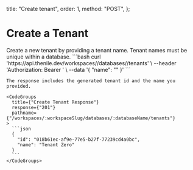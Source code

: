   title: "Create tenant",
  order: 1,
  method: "POST",
};

# Create a Tenant

<div className="grid grid-cols-2 gap-4">
    Create a new tenant by providing a tenant name. Tenant names must be unique within a database.
    <CodeGroups
      title={"Create Tenant Request"}
      method={"POST"}
      pathname={"/workspaces/:workspaceSlug/databases/:databaseName/tenants"}
    >
      ```bash
      curl 'https://api.thenile.dev/workspaces/<string>/databases/<string>/tenants' \
      --header 'Authorization: Bearer <string>' \
      --data '{
        "name": "<string>"
      }'
      ```
    </CodeGroups>

    The response includes the generated tenant id and the name you provided.

    <CodeGroups
      title={"Create Tenant Response"}
      response={"201"}
      pathname={"/workspaces/:workspaceSlug/databases/:databaseName/tenants"}
    >
      ```json
      {
        "id": "018b61ec-af9e-77e5-b27f-77239cd4a0bc",
        "name": "Tenant Zero"
      }
      ```
    </CodeGroups>

  </div>
